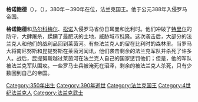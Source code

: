 {{多個問題|
{{roughtranslation|time=2015-02-06T08:07:55+00:00}}
{{unreferenced|time=2015-02-06T08:07:55+00:00}}
{{Expand|time=2014-08-14}}
}}
{{Otheruses|subject=公元四世纪的法兰克人领袖|other=同名的公元三世纪的法兰克人领袖|格诺鲍德 (三世纪)}}
'''格诺鲍德'''（{{lang-la|Gennobaud}}），（{{bd|350年||390年}}），380年－390年在位，法兰克国王。他于公元388年入侵罗马帝国。 

'''格诺鲍德'''和[[马尔科梅尔|马尔科梅尔]]、[[松诺|松诺]]入侵罗马省份日耳曼和比利时。他们冲破了[[特里尔|特里尔]]的防守，大肆屠杀，蹂躏了最肥沃的土地，威胁城市[[科隆|科隆]]。这次袭击后，大部分的法兰克人和他们的战利品回到莱茵河。有些法兰克人的留在比利时的森林里。当罗马大将南尼努斯和昆提努斯在莱茵河闻讯，他们袭击剩余的法兰克军队并杀死了许多人。战后，昆提努斯越过莱茵河在法兰克人自己的国家惩罚他们；但是，他的军队被法兰克军队围攻。一些罗马士兵被淹死在沼泽，剩余的被法兰克人杀死，只有少数回到自己的帝国。

{{leader|[[马洛鲍德斯|马洛鲍德斯]]|[[法兰克国王|法兰克国王]]|[[马尔科梅尔|马尔科梅尔]]}}

[[Category:350年出生|Category:350年出生]]
[[Category:390年逝世|Category:390年逝世]]
[[Category:法兰克国王|Category:法兰克国王]]
[[Category:4世纪法兰克人|Category:4世纪法兰克人]]
[[Category:法兰克武士|Category:法兰克武士]]